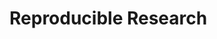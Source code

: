 # Reproducible Research

\index{reproducibility} \index{reproducible reseach} \index{data ownership vs access}